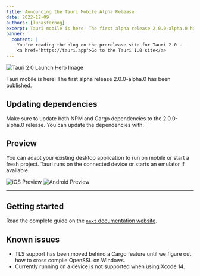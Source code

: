 ```yaml
---
title: Announcing the Tauri Mobile Alpha Release
date: 2022-12-09
authors: [lucasfernog]
excerpt: Tauri mobile is here! The first alpha release 2.0.0-alpha.0 has been published.
banner:
  content: |
    You're reading the blog on the prerelease site for Tauri 2.0 -
    <a href="https://tauri.app">Go to the Tauri 1.0 site</a>
---
```



![Tauri 2.0 Launch Hero Image](./tauri_2_0_0_alpha_0/header.png)

Tauri mobile is here! The first alpha release 2.0.0-alpha.0 has been published.

## Updating dependencies

Make sure to update both NPM and Cargo dependencies to the 2.0.0-alpha.0 release. You can update the dependencies with:

<CommandTabs
  npm="npm install @tauri-apps/cli@next @tauri-apps/api@next"
  yarn="yarn upgrade @tauri-apps/cli@next @tauri-apps/api@next"
  pnpm="pnpm update @tauri-apps/cli@next @tauri-apps/api@next"
  cargo='cargo add tauri@2.0.0-alpha.0
cargo add tauri-build@2.0.0-alpha.0 --build
cargo install tauri-cli --version "^2.0.0-alpha" --locked'
/>

## Preview

You can adapt your existing desktop application to run on mobile or start a fresh project.
Tauri runs on the connected device or starts an emulator if available.

![iOS Preview](./tauri_2_0_0_alpha_0/ios-preview.png)
![Android Preview](./tauri_2_0_0_alpha_0/android-preview.png)

---

## Getting started

Read the complete guide on the [`next` documentation website](https://v2.tauri.app).

## Known issues

- TLS support has been moved behind a Cargo feature until we figure out how to cross compile OpenSSL on Windows.
- Currently running on a device is not supported when using Xcode 14.
